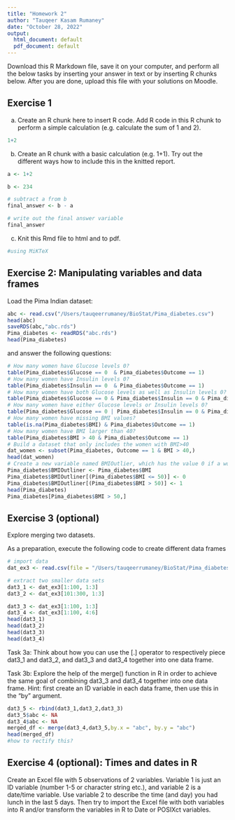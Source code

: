 ```yaml
---
title: "Homework 2"
author: "Tauqeer Kasam Rumaney"
date: "October 28, 2022"
output:
  html_document: default
  pdf_document: default
---
```


Download this R Markdown file, save it on your computer, and perform all the below tasks by inserting your answer in text or by inserting R chunks below. After you are done, upload this file with your solutions on Moodle.

## Exercise 1

a) Create an R chunk here to insert R code. Add R code in this R chunk to perform a simple calculation (e.g. calculate the sum of 1 and 2).
```r
1+2
```
b) Create an R chunk with a basic calculation (e.g. 1+1). Try out the different ways how to include this in the knitted report.
```r
a <- 1+2

b <- 234

# subtract a from b
final_answer <- b - a

# write out the final answer variable
final_answer

```

c) Knit this Rmd file to html and to pdf.
```r
#using MiKTeX 
```

## Exercise 2: Manipulating variables and data frames

Load the Pima Indian dataset:

```r
abc <- read.csv("/Users/tauqeerrumaney/BioStat/Pima_diabetes.csv")
head(abc)
saveRDS(abc,"abc.rds")
Pima_diabetes <- readRDS("abc.rds")
head(Pima_diabetes)
```

and answer the following questions:

```r
# How many women have Glucose levels 0?
table(Pima_diabetes$Glucose == 0  & Pima_diabetes$Outcome == 1)
# How many women have Insulin levels 0?
table(Pima_diabetes$Insulin == 0  & Pima_diabetes$Outcome == 1)
# How many women have both Glucose levels as well as Insulin levels 0?
table(Pima_diabetes$Glucose == 0 & Pima_diabetes$Insulin == 0 & Pima_diabetes$Outcome == 1)
# How many women have either Glucose levels or Insulin levels 0?
table(Pima_diabetes$Glucose == 0 | Pima_diabetes$Insulin == 0 & Pima_diabetes$Outcome == 1)
# How many women have missing BMI values?
table(is.na(Pima_diabetes$BMI) & Pima_diabetes$Outcome == 1)
# How many women have BMI larger than 40?
table(Pima_diabetes$BMI > 40 & Pima_diabetes$Outcome == 1)
# Build a dataset that only includes the women with BMI>40
dat_women <- subset(Pima_diabetes, Outcome == 1 & BMI > 40,)
head(dat_women)
# Create a new variable named BMIOutlier, which has the value 0 if a women has BMI smaller or equal 50, and 1 if she has BMI higher than 50
Pima_diabetes$BMIOutliner <- Pima_diabetes$BMI
Pima_diabetes$BMIOutliner[(Pima_diabetes$BMI <= 50)] <- 0
Pima_diabetes$BMIOutliner[(Pima_diabetes$BMI > 50)] <- 1
head(Pima_diabetes)
Pima_diabetes[Pima_diabetes$BMI > 50,]
```

## Exercise 3 (optional)

Explore merging two datasets.

As a preparation, execute the following code to create different data frames

```r
# import data
dat_ex3 <- read.csv(file = "/Users/tauqeerrumaney/BioStat/Pima_diabetes.csv")

# extract two smaller data sets
dat3_1 <- dat_ex3[1:100, 1:3]
dat3_2 <- dat_ex3[101:300, 1:3]

dat3_3 <- dat_ex3[1:100, 1:3]
dat3_4 <- dat_ex3[1:100, 4:6]
head(dat3_1)
head(dat3_2)
head(dat3_3)
head(dat3_4)
```

Task 3a: Think about how you can use the [.] operator to respectively piece dat3_1 and dat3_2, and dat3_3 and dat3_4 together into one data frame.

Task 3b: Explore the help of the merge() function in R in order to achieve the same goal of combining dat3_3 and dat3_4 together into one data frame. Hint: first create an ID variable in each data frame, then use this in the "by" argument.
```r
dat3_5 <- rbind(dat3_1,dat3_2,dat3_3)
dat3_5$abc <- NA
dat3_4$abc <- NA
merged_df <- merge(dat3_4,dat3_5,by.x = "abc", by.y = "abc")
head(merged_df)
#how to rectify this?
```


## Exercise 4 (optional): Times and dates in R

Create an Excel file with 5 observations of 2 variables. Variable 1 is just an ID variable (number 1-5 or character string etc.), and variable 2 is a date/time variable. Use variable 2 to describe the time (and day) you had lunch in the last 5 days. Then try to import the Excel file with both variables into R and/or transform the variables in R to Date or POSIXct variables.


